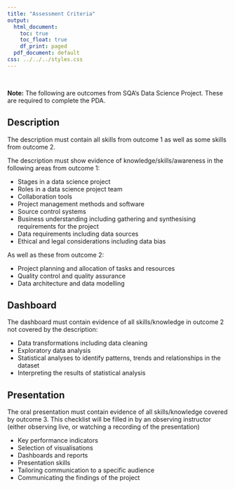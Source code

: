 ```yaml
---
title: "Assessment Criteria"
output:
  html_document:
    toc: true
    toc_float: true
    df_print: paged
  pdf_document: default
css: ../../../styles.css
---
```


<br>

<div class="emphasis">

**Note:** The following are outcomes from SQA's Data Science Project. These are required to complete the PDA.

</div>



## Description

The description must contain all skills from outcome 1 as well as some skills from outcome 2.

The description must show evidence of knowledge/skills/awareness in the following areas from outcome 1:

  * Stages in a data science project 
  * Roles in a data science project team 
  * Collaboration tools
  * Project management methods and software 
  * Source control systems 
  * Business understanding including gathering and synthesising requirements for the project
  * Data requirements including data sources
  * Ethical and legal considerations including data bias

As well as these from outcome 2:

  * Project planning and allocation of tasks and resources
  * Quality control and quality assurance
  * Data architecture and data modelling


## Dashboard

The dashboard must contain evidence of all skills/knowledge in outcome 2 not covered by the description:

  * Data transformations including data cleaning
  * Exploratory data analysis
  * Statistical analyses to identify patterns, trends and relationships in the dataset
  * Interpreting the results of statistical analysis

## Presentation

The oral presentation must contain evidence of all skills/knowledge covered by outcome 3. This checklist will be filled in by an observing instructor (either observing live, or watching a recording of the presentation)

  * Key performance indicators
  * Selection of visualisations
  * Dashboards and reports
  * Presentation skills
  * Tailoring communication to a specific audience
  * Communicating the findings of the project

